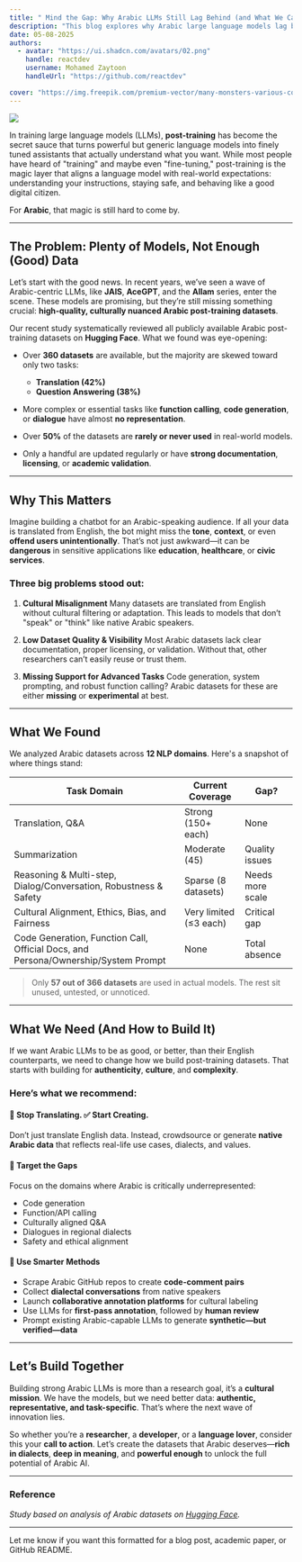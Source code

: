 ```yaml
---
title: " Mind the Gap: Why Arabic LLMs Still Lag Behind (and What We Can Do About It)"
description: "This blog explores why Arabic large language models lag behind their English counterparts, highlighting gaps in post-training data quality, cultural alignment, and task diversity. It offers practical solutions to build authentic, high-impact Arabic datasets that empower better AI for Arabic speakers across dialects and domains."
date: 05-08-2025
authors:
  - avatar: "https://ui.shadcn.com/avatars/02.png"
    handle: reactdev
    username: Mohamed Zaytoon
    handleUrl: "https://github.com/reactdev"

cover: "https://img.freepik.com/premium-vector/many-monsters-various-colors-doodle-come-bless-birthday-happy_577083-85.jpg?w=826"
---
```


![](/en/home.png)

In training large language models (LLMs), **post-training** has become the secret sauce that turns powerful but generic language models into finely tuned assistants that actually understand what you want. While most people have heard of "training" and maybe even "fine-tuning," post-training is the magic layer that aligns a language model with real-world expectations: understanding your instructions, staying safe, and behaving like a good digital citizen.

For **Arabic**, that magic is still hard to come by.

---

## The Problem: Plenty of Models, Not Enough (Good) Data

Let’s start with the good news. In recent years, we’ve seen a wave of Arabic-centric LLMs, like **JAIS**, **AceGPT**, and the **Allam** series, enter the scene. These models are promising, but they’re still missing something crucial: **high-quality, culturally nuanced Arabic post-training datasets**.

Our recent study systematically reviewed all publicly available Arabic post-training datasets on **Hugging Face**. What we found was eye-opening:

* Over **360 datasets** are available, but the majority are skewed toward only two tasks:

  * **Translation (42%)**
  * **Question Answering (38%)**
* More complex or essential tasks like **function calling**, **code generation**, or **dialogue** have almost **no representation**.
* Over **50%** of the datasets are **rarely or never used** in real-world models.
* Only a handful are updated regularly or have **strong documentation**, **licensing**, or **academic validation**.

---

## Why This Matters

Imagine building a chatbot for an Arabic-speaking audience. If all your data is translated from English, the bot might miss the **tone**, **context**, or even **offend users unintentionally**. That’s not just awkward—it can be **dangerous** in sensitive applications like **education**, **healthcare**, or **civic services**.

### Three big problems stood out:

1. **Cultural Misalignment**
   Many datasets are translated from English without cultural filtering or adaptation. This leads to models that don’t "speak" or "think" like native Arabic speakers.

2. **Low Dataset Quality & Visibility**
   Most Arabic datasets lack clear documentation, proper licensing, or validation. Without that, other researchers can’t easily reuse or trust them.

3. **Missing Support for Advanced Tasks**
   Code generation, system prompting, and robust function calling? Arabic datasets for these are either **missing** or **experimental** at best.

---

## What We Found

We analyzed Arabic datasets across **12 NLP domains**. Here's a snapshot of where things stand:

| **Task Domain**                                                                    | **Current Coverage**   | **Gap?**         |
| ---------------------------------------------------------------------------------- | ---------------------- | ---------------- |
| Translation, Q\&A                                                                  | Strong (150+ each)     | None             |
| Summarization                                                                      | Moderate (45)          | Quality issues   |
| Reasoning & Multi-step, Dialog/Conversation, Robustness & Safety                   | Sparse (8 datasets)    | Needs more scale |
| Cultural Alignment, Ethics, Bias, and Fairness                                     | Very limited (≤3 each) | Critical gap     |
| Code Generation, Function Call, Official Docs, and Persona/Ownership/System Prompt | None                   | Total absence    |

> Only **57 out of 366 datasets** are used in actual models. The rest sit unused, untested, or unnoticed.

---

## What We Need (And How to Build It)

If we want Arabic LLMs to be as good, or better, than their English counterparts, we need to change how we build post-training datasets. That starts with building for **authenticity**, **culture**, and **complexity**.

### Here’s what we recommend:

#### 🚫 Stop Translating. ✅ Start Creating.

Don’t just translate English data. Instead, crowdsource or generate **native Arabic data** that reflects real-life use cases, dialects, and values.

#### 🎯 Target the Gaps

Focus on the domains where Arabic is critically underrepresented:

* Code generation
* Function/API calling
* Culturally aligned Q\&A
* Dialogues in regional dialects
* Safety and ethical alignment

#### 🧠 Use Smarter Methods

* Scrape Arabic GitHub repos to create **code-comment pairs**
* Collect **dialectal conversations** from native speakers
* Launch **collaborative annotation platforms** for cultural labeling
* Use LLMs for **first-pass annotation**, followed by **human review**
* Prompt existing Arabic-capable LLMs to generate **synthetic—but verified—data**

---

## Let’s Build Together

Building strong Arabic LLMs is more than a research goal, it’s a **cultural mission**. We have the models, but we need better data: **authentic, representative, and task-specific**. That’s where the next wave of innovation lies.

So whether you’re a **researcher**, a **developer**, or a **language lover**, consider this your **call to action**. Let’s create the datasets that Arabic deserves—**rich in dialects**, **deep in meaning**, and **powerful enough** to unlock the full potential of Arabic AI.

---

### Reference

*Study based on analysis of Arabic datasets on [Hugging Face](https://huggingface.co/).*

---

Let me know if you want this formatted for a blog post, academic paper, or GitHub README.
